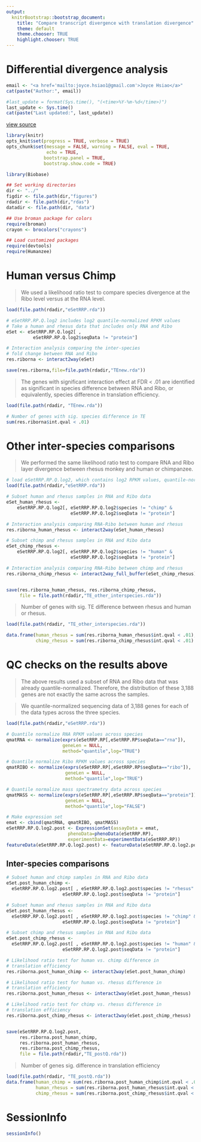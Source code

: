 ```yaml
---
output:
  knitrBootstrap::bootstrap_document:
    title: "Compare transcript divergence with translation divergence"
    theme: default
    theme.chooser: TRUE
    highlight.chooser: TRUE
---
```



Differential divergence analysis
=================================

```r
email <- "<a href='mailto:joyce.hsiao1@gmail.com'>Joyce Hsiao</a>"
cat(paste("Author:", email))
```


```r
#last_update = format(Sys.time(), "(<time>%Y-%m-%d</time>)")
last_update <- Sys.time()
cat(paste("Last updated:", last_update))
```


[view source](compare-ribo-rna-divergence.Rmd)


```r
library(knitr)
opts_knit$set(progress = TRUE, verbose = TRUE)
opts_chunk$set(message = FALSE, warning = FALSE, eval = TRUE, 
               echo = TRUE,
              bootstrap.panel = TRUE, 
              bootstrap.show.code = TRUE)
```



```r
library(Biobase)

## Set working directories 
dir <- "../"
figdir <- file.path(dir,"figures")
rdadir <- file.path(dir,"rdas")
datadir <- file.path(dir, "data")

## Use broman package for colors
require(broman)
crayon <- brocolors("crayons")

## Load customized packages
require(devtools)
require(Humanzee)
```




Human versus Chimp
==================


> We used a likelihood ratio test to compare species divergence 
at the Ribo level versus at the RNA level.


```r
load(file.path(rdadir,"eSetRRP.rda"))

# eSetRRP.RP.Q.log2 includes log2 quantile-normalized RPKM values
# Take a human and rhesus data that includes only RNA and Ribo
eSet <- eSetRRP.RP.Q.log2[ , 
          eSetRRP.RP.Q.log2$seqData != "protein"]

# Interaction analysis comparing the inter-species
# fold change between RNA and Ribo
res.riborna <- interact2way(eSet)

save(res.riborna,file=file.path(rdadir,"TEnew.rda"))
```


> The genes with significant interaction effect at FDR < .01 are identified
as significant in species difference between RNA and Ribo, or equivalently,
species difference in translation efficiency. 


```r
load(file.path(rdadir, "TEnew.rda"))

# Number of genes with sig. species difference in TE
sum(res.riborna$int.qval < .01)
```


Other inter-species comparisons
=================================

> We performed the same likelihood ratio test to compare RNA and Ribo layer
divergence between rhesus monkey and human or chimpanzee.

```r
# load eSetRRP.RP.Q.log2, which contains log2 RPKM values, quantile-normalized
load(file.path(rdadir,"eSetRRP.rda"))

# Subset human and rhesus samples in RNA and Ribo data
eSet_human_rhesus <- 
    eSetRRP.RP.Q.log2[, eSetRRP.RP.Q.log2$species != "chimp" & 
                        eSetRRP.RP.Q.log2$seqData != "protein"]

# Interaction analysis comparing RNA-Ribo between human and rhesus
res.riborna_human_rhesus <- interact2way(eSet_human_rhesus)

# Subset chimp and rhesus samples in RNA and Ribo data
eSet_chimp_rhesus <- 
    eSetRRP.RP.Q.log2[, eSetRRP.RP.Q.log2$species != "human" & 
                        eSetRRP.RP.Q.log2$seqData != "protein"]

# Interaction analysis comparing RNA-Ribo between chimp and rhesus
res.riborna_chimp_rhesus <- interact2way_full_buffer(eSet_chimp_rhesus) 


save(res.riborna_human_rhesus, res.riborna_chimp_rhesus,
     file = file.path(rdadir,"TE_other_interspecies.rda"))
```

> Number of genes with sig. TE difference between rhesus and human or rhesus.


```r
load(file.path(rdadir, "TE_other_interspecies.rda"))

data.frame(human_rhesus = sum(res.riborna_human_rhesus$int.qval < .01),
           chimp_rhesus = sum(res.riborna_chimp_rhesus$int.qval < .01) )
```





QC checks on the results above
=================================

> The above results used a subset of RNA and Ribo data that was 
already quantile-normalized. Therefore, the distribution of these
3,188 genes are not exactly the same across the samples. 

> We quantile-normalized sequencing data of 3,188 genes for each of the
data types across the three species. 


```r
load(file.path(rdadir,"eSetRRP.rda"))

# Quantile normalize RNA RPKM values across species
qmatRNA <- normalize(exprs(eSetRRP.RP[,eSetRRP.RP$seqData=="rna"]),
                     geneLen = NULL,
                     method="quantile",log="TRUE")

# Quantile normalize Ribo RPKM values across species
qmatRIBO <- normalize(exprs(eSetRRP.RP[,eSetRRP.RP$seqData=="ribo"]),
                      geneLen = NULL,
                      method="quantile",log="TRUE")

# Quantile normalize mass spectrametry data across species
qmatMASS <- normalize(exprs(eSetRRP.RP[,eSetRRP.RP$seqData=="protein"]),
                      geneLen = NULL,
                      method="quantile",log="FALSE")

# Make expression set 
emat <- cbind(qmatRNA, qmatRIBO, qmatMASS)
eSetRRP.RP.Q.log2.post <- ExpressionSet(assayData = emat,
                       phenoData=phenoData(eSetRRP.RP),
                       experimentData=experimentData(eSetRRP.RP))
featureData(eSetRRP.RP.Q.log2.post) <- featureData(eSetRRP.RP.Q.log2.post)     
```

## Inter-species comparisons


```r
# Subset human and chimp samples in RNA and Ribo data
eSet.post_human_chimp <- 
  eSetRRP.RP.Q.log2.post[ , eSetRRP.RP.Q.log2.post$species != "rhesus" & 
                     eSetRRP.RP.Q.log2.post$seqData != "protein"]

# Subset human and rhesus samples in RNA and Ribo data
eSet.post_human_rhesus <- 
  eSetRRP.RP.Q.log2.post[ , eSetRRP.RP.Q.log2.post$species != "chimp" & 
                     eSetRRP.RP.Q.log2.post$seqData != "protein"]

# Subset chimp and rhesus samples in RNA and Ribo data
eSet.post_chimp_rhesus <- 
  eSetRRP.RP.Q.log2.post[ , eSetRRP.RP.Q.log2.post$species != "human" & 
                     eSetRRP.RP.Q.log2.post$seqData != "protein"]

# Likelihood ratio test for human vs. chimp difference in 
# translation efficiency
res.riborna.post_human_chimp <- interact2way(eSet.post_human_chimp)

# Likelihood ratio test for human vs. rhesus difference in 
# translation efficiency
res.riborna.post_human_rhesus <- interact2way(eSet.post_human_rhesus)

# Likelihood ratio test for chimp vs. rhesus difference in 
# translation efficiency
res.riborna.post_chimp_rhesus <- interact2way(eSet.post_chimp_rhesus)


save(eSetRRP.RP.Q.log2.post,
     res.riborna.post_human_chimp,
     res.riborna.post_human_rhesus, 
     res.riborna.post_chimp_rhesus,
     file = file.path(rdadir,"TE_postQ.rda"))
```

> Number of genes sig. difference in translation efficiency 

```r
load(file.path(rdadir, "TE_postQ.rda"))
data.frame(human_chimp = sum(res.riborna.post_human_chimp$int.qval < .01),
           human_rhesus = sum(res.riborna.post_human_rhesus$int.qval < .01),
           chimp_rhesus = sum(res.riborna.post_chimp_rhesus$int.qval < .01) )
```



SessionInfo
===========

```r
sessionInfo()
```

